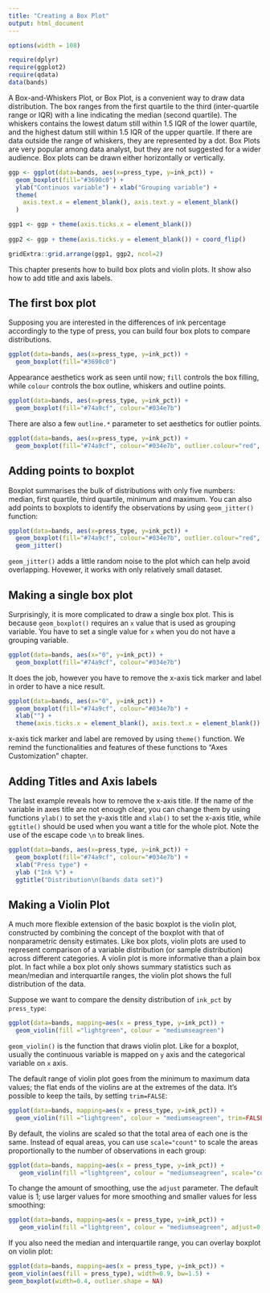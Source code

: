 ```yaml
---
title: "Creating a Box Plot"
output: html_document
---
```


```r
options(width = 108)
```

```r
require(dplyr)
require(ggplot2)
require(qdata)
data(bands)
```

A Box-and-Whiskers Plot, or Box Plot, is a convenient way to draw data distribution. The box ranges from the first quartile to the third (inter-quartile range or IQR) with a line indicating the median (second quartile). The whiskers contains the lowest datum still within 1.5 IQR of the lower quartile, and the highest datum still within 1.5 IQR of the upper quartile. If there are data outside the range of whiskers, they are represented by a dot. Box Plots are very popular among data analyst, but they are not suggested for a wider audience. Box plots can be drawn either horizontally or vertically.

```r
ggp <- ggplot(data=bands, aes(x=press_type, y=ink_pct)) + 
  geom_boxplot(fill="#3690c0") +
  ylab("Continuos variable") + xlab("Grouping variable") + 
  theme(
    axis.text.x = element_blank(), axis.text.y = element_blank()
  )

ggp1 <- ggp + theme(axis.ticks.x = element_blank())
  
ggp2 <- ggp + theme(axis.ticks.y = element_blank()) + coord_flip()

gridExtra::grid.arrange(ggp1, ggp2, ncol=2)
```

This chapter presents how to build box plots and violin plots. It show also how to add title and axis labels.

## The first box plot

Supposing you are interested in the differences of ink percentage accordingly to the type of press, you can build four box plots to compare distributions.

```r
ggplot(data=bands, aes(x=press_type, y=ink_pct)) + 
  geom_boxplot(fill="#3690c0")
```

Appearance aesthetics work as seen until now; `fill` controls the box filling, while `colour` controls the box outline, whiskers and outline points. 

```r
ggplot(data=bands, aes(x=press_type, y=ink_pct)) + 
  geom_boxplot(fill="#74a9cf", colour="#034e7b") 
```

There are also a few `outline.*` parameter to set aesthetics for outlier points.

```r
ggplot(data=bands, aes(x=press_type, y=ink_pct)) + 
  geom_boxplot(fill="#74a9cf", colour="#034e7b", outlier.colour="red", outlier.shape=18, outlier.size=3)
```


## Adding points to boxplot

Boxplot summarises the bulk of distributions with only five numbers: median, first quartile, third quartile, minimum and maximum. You can also add points to boxplots to identify the observations by using `geom_jitter()` function:

```r
ggplot(data=bands, aes(x=press_type, y=ink_pct)) + 
  geom_boxplot(fill="#74a9cf", colour="#034e7b", outlier.colour="red", outlier.shape=18, outlier.size=3) +
  geom_jitter()
```

`geom_jitter()` adds a little random noise to the plot which can help avoid overlapping. Hovewer, it works with only relatively small dataset. 


## Making a single box plot

Surprisingly, it is more complicated to draw a single box plot. This is because `geom_boxplot()` requires an `x` value that is used as grouping variable. You have to set a single value for `x` when you do not have a grouping variable.

```r
ggplot(data=bands, aes(x="0", y=ink_pct)) + 
  geom_boxplot(fill="#74a9cf", colour="#034e7b")
```

It does the job, however you have to remove the x-axis tick marker and label in order to have a nice result.

```r
ggplot(data=bands, aes(x="0", y=ink_pct)) + 
  geom_boxplot(fill="#74a9cf", colour="#034e7b") +
  xlab("") +
  theme(axis.ticks.x = element_blank(), axis.text.x = element_blank())
```

x-axis tick marker and label are removed by using `theme()` function. We remind the functionalities and features of these functions to "Axes Customization" chapter.  

## Adding Titles and Axis labels

The last example reveals how to remove the x-axis title. If the name of the variable in axes title are not enough clear, you can change them by using functions `ylab()` to set the y-axis title and `xlab()` to set the x-axis title, while `ggtitle()` should be used when you want a title for the whole plot. Note the use of the escape code `\n` to break lines.

```r
ggplot(data=bands, aes(x=press_type, y=ink_pct)) + 
  geom_boxplot(fill="#74a9cf", colour="#034e7b") +
  xlab("Press type") + 
  ylab ("Ink %") + 
  ggtitle("Distribution\n(bands data set)")
```


## Making a Violin Plot

A much more flexible extension of the basic boxplot is the violin plot, constructed by combining the concept of the boxplot with that of nonparametric density estimates. Like box plots, violin plots are used to represent comparison of a variable distribution (or sample distribution) across different categories. A violin plot is more informative than a plain box plot. In fact while a box plot only shows summary statistics such as mean/median and interquartile ranges, the violin plot shows the full distribution of the data. 

<!--
The difference is particularly useful when the data distribution is multimodal (more than one peak). In this case a violin plot clearly shows the presence of different peaks, their position and relative amplitude. 
-->

<!--
Suppose we want to compare the density distribution of `ink_pct` by `press_type`: 

```r
ggplot(data=bands, mapping=aes(x=ink_pct, colour = press_type)) + 
  geom_density()
```

You can see that with ordinary density curves, it is difficult to compare more than just a few distributions because the lines visually interfere with each other. 

A solution can be the violin plot, which is a way of comparing multiple density estimates of data distributions. In particular, a violin plot is a kernel density estimate, mirrored so that it forms a symmetrical shape.

As you can see, with a violin plot, it's easier to compare several distributions since they’re placed side by side, as happens with a boxplot.
-->

Suppose we want to compare the density distribution of `ink_pct` by `press_type`:

```r
ggplot(data=bands, mapping=aes(x = press_type, y=ink_pct)) + 
  geom_violin(fill ="lightgreen", colour = "mediumseagreen")
```

`geom_violin()` is the function that draws violin plot. Like for a boxplot, usually the continuous variable is mapped on `y` axis and the categorical variable on `x` axis.

The default range of violin plot goes from the minimum to maximum data values; the flat ends of the violins are at the extremes of the data. It’s possible to keep the tails, by setting `trim=FALSE`:

```r
ggplot(data=bands, mapping=aes(x = press_type, y=ink_pct)) + 
  geom_violin(fill ="lightgreen", colour = "mediumseagreen", trim=FALSE)
```

By default, the violins are scaled so that the total area of each one is the same. Instead of equal areas, you can use `scale="count"` to scale the areas proportionally to the number of observations in each group:

```r
ggplot(data=bands, mapping=aes(x = press_type, y=ink_pct)) + 
   geom_violin(fill ="lightgreen", colour = "mediumseagreen", scale="count")
```

To change the amount of smoothing, use the `adjust` parameter. The default value is 1; use larger values for more smoothing and smaller values for less smoothing:

```r
ggplot(data=bands, mapping=aes(x = press_type, y=ink_pct)) + 
   geom_violin(fill ="lightgreen", colour = "mediumseagreen", adjust=0.5)
```


If you also need the median and interquartile range, you can overlay boxplot on violin plot: 

```r
ggplot(data=bands, mapping=aes(x = press_type, y=ink_pct)) +
geom_violin(aes(fill = press_type), width=0.9, bw=1.5) +
geom_boxplot(width=0.4, outlier.shape = NA)
```

<!--

rimando ai capitoli successivi (vedere se tenere qualcosa)

You already saw a "preview" of the `theme()` function, that set many theme settings. Here only a few options regarding axis and titles are shown:

 - `axis.ticks.x` (or `axis.ticks.y`) controls the ticks of x-axis (or y-axis). `axis.ticks` performs the same action to both axis. You can suppress ticks with `element_blank()` or use `element_line()` to change the aspect of ticks setting `colour`, `size` or `linetype`.
 
    ```r
    ggplot(data=bands, aes(x="0", y=ink_pct)) + 
      geom_boxplot(fill="#74a9cf", colour="#034e7b") +
      xlab("Press type") + ylab ("Ink %") + ggtitle("Distribution\n(bands data set)") +
      theme(axis.ticks.x = element_line(colour="green", size=4), axis.ticks.y=element_line(colour="red"))
    ```

 - `axis.text.x`, `axis.text.y` and `axis.text` controls the text of x, y or both axis ticks. You can suppress text with `element_blank()` or use `element_text()` to change the aspect of ticks setting font `family`, font `face`, `colour`, `size`, `angle` and other options.
 
    ```r
    ggplot(data=bands, aes(x=press_type, y=ink_pct)) + 
      geom_boxplot(fill="#74a9cf", colour="#034e7b") +
      xlab("Press type") + ylab ("Ink %") + ggtitle("Distribution\n(bands data set)") +
      theme(axis.text = element_text(face="bold", colour="#034e7b"))
    ```
    
 - `axis.text.x`, `axis.text.y` and `axis.text` controls the title of x, y or both axes. You can suppress text with `element_blank()` or use `element_text()` to change the aspect of axis text.
 
    ```r
    ggplot(data=bands, aes(x=press_type, y=ink_pct)) + 
      geom_boxplot(fill="#74a9cf", colour="#034e7b") +
      xlab("Press type") + ylab ("Ink %") + ggtitle("Distribution\n(bands data set)") +
      theme(axis.title = element_text(face="italic", colour="#034e7b"))
    ```
    
 - `plot.title` controls the text of the overall plot. You can use `element_text()` to change the aspect of title.
 
    ```r
    ggplot(data=bands, aes(x=press_type, y=ink_pct)) + 
      geom_boxplot(fill="#74a9cf", colour="#034e7b") +
      xlab("Press type") + ylab ("Ink %") + ggtitle("Distribution\n(bands data set)") +
      theme(plot.title = element_text(face="bold", size=18))
    ```
    
-->





